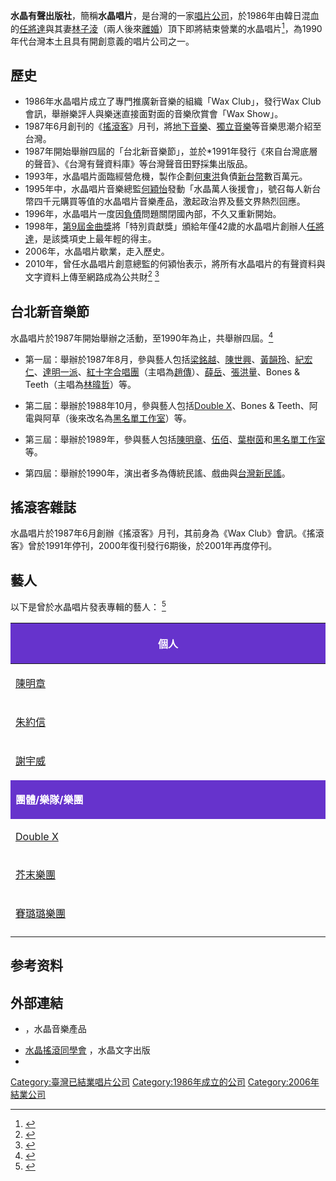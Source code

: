{{multiple issues|
{{copyedit|time=2013-10-22T05:19:46+00:00}}
{{expand|time=2013-10-22T05:19:46+00:00}}
}}
'''水晶有聲出版社'''，簡稱'''水晶唱片'''，是台灣的一家[[唱片公司|唱片公司]]，於1986年由韓日混血的[[任將達|任將達]]與其妻[[林子淩|林子淩]]（兩人後來[[離婚|離婚]]）頂下即將結束營業的水晶唱片<ref>{{Cite web|title=【鏡相人間】美麗失敗者 水晶唱片任將達|url=https://www.mirrormedia.mg/story/20171020pol001/|accessdate=2019-06-29|date=2017-10-24|work=鏡週刊 Mirror Media|language=zh-TW|archive-url=https://web.archive.org/web/20190629040620/https://www.mirrormedia.mg/story/20171020pol001/|archive-date=2019-06-29|dead-url=yes}}</ref>，為1990年代台灣本土且具有開創意義的唱片公司之一。

== 歷史 ==
*1986年水晶唱片成立了專門推廣新音樂的組織「Wax Club」，發行Wax Club會訊，舉辦樂評人與樂迷直接面對面的音樂欣賞會「Wax Show」。
*1987年6月創刊的《[[搖滾客|搖滾客]]》月刊，將[[地下音樂|地下音樂]]、[[獨立音樂|獨立音樂]]等音樂思潮介紹至台灣。
*1987年開始舉辦四屆的「台北新音樂節」，並於*1991年發行《來自台灣底層的聲音》、《台灣有聲資料庫》等台灣聲音田野採集出版品。
*1993年，水晶唱片面臨經營危機，製作企劃[[何東洪|何東洪]]負債[[新台幣|新台幣]]數百萬元。
*1995年中，水晶唱片音樂總監[[何穎怡|何穎怡]]發動「水晶萬人後援會」，號召每人新台幣四千元購買等值的水晶唱片音樂產品，激起政治界及藝文界熱烈回應。
*1996年，水晶唱片一度因[[負債|負債]]問題關閉國內部，不久又重新開始。
*1998年，[[第9屆金曲獎|第9屆金曲獎]]將「特別貢獻獎」頒給年僅42歲的水晶唱片創辦人[[任將達|任將達]]，是該獎項史上最年輕的得主。
*2006年，水晶唱片歇業，走入歷史。
*2010年，曾任水晶唱片創意總監的何潁怡表示，將所有水晶唱片的有聲資料與文字資料上傳至網路成為公共財<ref>{{Cite web|title=曾造就台灣流行音樂史一個輝煌的世代，水晶唱片公司宣告錄音作品公有化「把自己還給大家」|url=https://www.fountmedia.io/article/93323|accessdate=2021-01-11|author=廖明潔|date=2021-01-05|format=|publisher=放・文創|language=正體中文（臺灣）|archive-date=2021-01-05|archive-url=https://web.archive.org/web/20210105131912/https://www.fountmedia.io/article/93323|dead-url=no}}</ref> <ref>{{Cite web |url=https://blow.streetvoice.com/10779/ |title=水晶唱片:明年屆滿三十週年 非官方活動醞釀中 |access-date=2021-11-19 |archive-date=2021-11-19 |archive-url=https://web.archive.org/web/20211119060227/https://blow.streetvoice.com/10779/ |dead-url=no }}</ref>

== 台北新音樂節 ==
水晶唱片於1987年開始舉辦之活動，至1990年為止，共舉辦四屆。<ref>{{cite news | title=秘密基地：台北的音樂版圖（Since 90'） | work=商周出版 | date=2000-05 | accessdate=2013-10-19}}</ref>

* 第一屆：舉辦於1987年8月，參與藝人包括[[梁銘越|梁銘越]]、[[陳世興|陳世興]]、[[黃韻玲|黃韻玲]]、[[紀宏仁|紀宏仁]]、[[達明一派|達明一派]]、[[紅十字合唱團|紅十字合唱團]]（主唱為[[趙傳|趙傳]]）、[[薛岳|薛岳]]、[[張洪量|張洪量]]、Bones & Teeth（主唱為[[林暐哲|林暐哲]]）等。

* 第二屆：舉辦於1988年10月，參與藝人包括[[Double_X|Double X]]、Bones & Teeth、阿電與阿草（後來改名為[[黑名單工作室|黑名單工作室]]）等。

* 第三屆：舉辦於1989年，參與藝人包括[[陳明章|陳明章]]、[[伍佰|伍佰]]、[[葉樹茵|葉樹茵]]和[[黑名單工作室|黑名單工作室]]等。

* 第四屆：舉辦於1990年，演出者多為傳統民謠、戲曲與[[台灣新民謠|台灣新民謠]]。

== 搖滾客雜誌 ==

水晶唱片於1987年6月創辦《搖滾客》月刊，其前身為《Wax Club》會訊。《搖滾客》曾於1991年停刊，2000年復刊發行6期後，於2001年再度停刊。

== 藝人 ==
以下是曾於水晶唱片發表專輯的藝人： <ref>{{cite web | url=http://crystal.tvheaven.com/a4.htm | title=水晶未絕版目錄 | accessdate=2013-10-19 | archive-url=https://web.archive.org/web/20131019163542/http://crystal.tvheaven.com/a4.htm | archive-date=2013-10-19 | dead-url=yes }}</ref>

{|class="wikitable" cellpadding="1" style="width: 60%; text-align:center"
! colspan="5" style="background:#6633cc; color:white"| '''個人'''
|-
|width="20%"|[[陳明章|陳明章]]||width="20%"|[[伍佰|伍佰]]||width="20%"|黑鳥||width="20%"|[[金門王|金門王]]||width="20%"|[[李炳輝_(台灣)|李炳輝]]
|-
|[[朱約信|朱約信]]||[[趙一豪|趙一豪]]||[[流氓阿德|流氓阿德]]||[[雷光夏|雷光夏]]||[[潘麗麗|潘麗麗]]
|-
|[[謝宇威|謝宇威]]||[[紀淑玲|紀淑玲]]||[[梁銘越|梁銘越]]||
|-
! colspan="5" style="background:#6633cc; color:white"| '''團體/樂隊/樂團'''
|-
|[[Double_X|Double X]]||[[黑名單工作室|黑名單工作室]]||[[濁水溪公社|濁水溪公社]]||[[瓢蟲_(乐队)|瓢虫]]||[[1976_(樂團)|1976]]
|-
|[[芥末樂團|芥末樂團]]||[[閃靈樂團|閃靈樂團]]||TTM||自由落體||[[甜梅號|甜梅號]]
|-
|[[賽璐璐樂團|賽璐璐樂團]]||[[回聲樂團|回聲樂團]]||[[骨肉皮|骨肉皮]]||
|-
|}

==参考资料==
{{reflist}}

== 外部連結 ==

* {{YouTube|title=「水晶索引聲音資料庫」|channel=UC3riL8XmPEYn02mJbAcwVqw}}，水晶音樂產品
* [https://indexcrystal.blogspot.com/ 水晶搖滾同學會] {{Wayback|url=https://indexcrystal.blogspot.com/ |date=20211108084232 }}，水晶文字出版
* {{Instagram|id=Indexcrystal2020|name=「水晶搖滾客同學會」}}

[[Category:臺灣已結業唱片公司|Category:臺灣已結業唱片公司]]
[[Category:1986年成立的公司|Category:1986年成立的公司]]
[[Category:2006年結業公司|Category:2006年結業公司]]